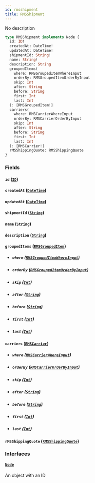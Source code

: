 ```yaml
---
id: rmsshipment
title: RMSShipment
---
```


No description

```graphql
type RMSShipment implements Node {
  id: ID!
  createdAt: DateTime!
  updatedAt: DateTime!
  shipmentId: String!
  name: String!
  description: String
  groupedItems(
    where: RMSGroupedItemWhereInput
    orderBy: RMSGroupedItemOrderByInput
    skip: Int
    after: String
    before: String
    first: Int
    last: Int
  ): [RMSGroupedItem!]
  carriers(
    where: RMSCarrierWhereInput
    orderBy: RMSCarrierOrderByInput
    skip: Int
    after: String
    before: String
    first: Int
    last: Int
  ): [RMSCarrier!]
  rMSShippingQuote: RMSShippingQuote
}
```

### Fields

#### `id` ([`ID`](../order-view-service/scalars/id))

#### `createdAt` ([`DateTime`](../order-view-service/scalars/date-time))

#### `updatedAt` ([`DateTime`](../order-view-service/scalars/date-time))

#### `shipmentId` ([`String`](../order-view-service/scalars/string))

#### `name` ([`String`](../order-view-service/scalars/string))

#### `description` ([`String`](../order-view-service/scalars/string))

#### `groupedItems` ([`RMSGroupedItem`](../order-view-service/objects/rmsgrouped-item))

- ##### `where` ([`RMSGroupedItemWhereInput`](../order-view-service/inputs/rmsgrouped-item-where-input))

- ##### `orderBy` ([`RMSGroupedItemOrderByInput`](../order-view-service/enums/rmsgrouped-item-order-by-input))

- ##### `skip` ([`Int`](../order-view-service/scalars/int))

- ##### `after` ([`String`](../order-view-service/scalars/string))

- ##### `before` ([`String`](../order-view-service/scalars/string))

- ##### `first` ([`Int`](../order-view-service/scalars/int))

- ##### `last` ([`Int`](../order-view-service/scalars/int))

#### `carriers` ([`RMSCarrier`](../order-view-service/objects/rmscarrier))

- ##### `where` ([`RMSCarrierWhereInput`](../order-view-service/inputs/rmscarrier-where-input))

- ##### `orderBy` ([`RMSCarrierOrderByInput`](../order-view-service/enums/rmscarrier-order-by-input))

- ##### `skip` ([`Int`](../order-view-service/scalars/int))

- ##### `after` ([`String`](../order-view-service/scalars/string))

- ##### `before` ([`String`](../order-view-service/scalars/string))

- ##### `first` ([`Int`](../order-view-service/scalars/int))

- ##### `last` ([`Int`](../order-view-service/scalars/int))

#### `rMSShippingQuote` ([`RMSShippingQuote`](../order-view-service/objects/rmsshipping-quote))

### Interfaces

#### [`Node`](../order-view-service/interfaces/node)

An object with an ID

